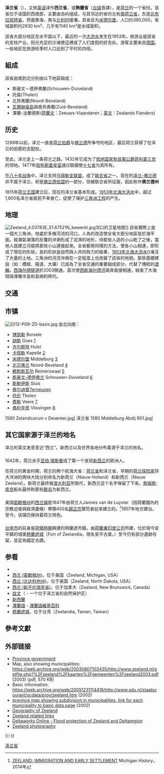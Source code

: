 {{noteTA|G1=荷兰地名}}
{{Infobox Dutch Province |
name = 泽兰省 |
dname = Provincie Zeeland |
common_name = Zeeland |
image_flag = Flag of Zeeland.svg |
image_coat = Zeeland wapen.svg |
location_image = Zeeland in the Netherlands.svg
|
capital = [[米德尔堡|米德尔堡]] |
commissioner = [[Han_Polman|Han Polman]] |
religion_year = 1999 |
religion = [[新教徒|新教徒]] 35%<br />[[天主教徒|天主教徒]] 23% |
area_land = 1,788 |
area_water = 1,146 |
area_rank = 10 |
population_year = 2006 |
population = 380,186 |
population_rank = 11 |
density = 213 |
density_rank = 10 |
anthem = '''Zeeuws volkslied''' |
ISO = ZE|
website = www.zeeland.nl |
}}

'''泽兰省'''（{{lang-nl|Zeeland}}），又依[[英语|英语]]译作'''西兰省'''，或'''熱蘭省'''（[[台語|台語]]音譯），是[[荷兰|荷兰]]的一个省份。该省位于该国的西南部，主要由岛屿组成，与其邻近的省份北有[[南荷兰省|南荷兰省]]，东连[[北布拉班特省|北布拉班特省]]，西面靠海，南与[[比利时|比利时]]接壤。其省会为[[米德尔堡_(荷兰)|米德尔堡]]，人口约380,000，省域面积约2930 km²，几乎有1140 km²是水域面积。

該省大部分地区在水平面以下，最近的一次[[洪水|大洪水]]发生在1953年。旅游业是該省的支柱产业。阳光充足的沙滩使這裡成了人们度假的好去处，游客主要来自[[德国|德国]]。一些地区在旅游旺季时人口达到了平时的四倍。

== 組成 ==
該省由南到北分別由以下地區組成：
*斯豪文－德伊弗蘭(Schouwen-Duiveland)
*托倫(Tholen)
*北貝弗蘭(Noord-Beveland)
*[[瓦爾赫倫島|瓦爾赫倫島]]與南貝弗蘭(Zuid-Beveland)
*澤蘭-法蘭德斯([[荷蘭文|荷蘭文]]：Zeeuws-Vlaanderen；[[英文|英文]]：Zealands Flanders)

== 历史 ==
1299年以前，泽兰一直是[[荷兰伯爵|荷兰伯爵]]与[[佛兰德|佛兰德]]所争夺的地区，最后荷兰获得了在泽兰的伯爵的支配权。

至此，泽兰走上一条荷兰之路。1432年它成为了[[低地国家|低地国家]][[勃艮第|勃艮第]][[公爵|公爵]][[菲利普三世_(勃艮第)|菲利普三世]]的领地。1477年[[哈布斯堡王朝|哈布斯堡皇室]]通过联姻使[[十七省|十七省]]为其所有。

在[[八十年战争|八十年战争]]中，泽兰支持[[乌得勒支联盟|乌得勒支联盟]]，成了[[荷兰共和国|联合省]]之一。现在的[[泽兰-佛兰德|泽兰-佛兰德]]并不属于泽兰，却是[[佛兰德伯国|佛兰德伯国]]的一部分，但被联合省所征服，因此称作'''佛兰德州'''

1815年[[荷兰王国|荷兰王国]]建立后，现在的泽兰省基本形成。[[1953年北海大洪水|1953年北海大洪水]]中，超过1,800名泽兰省居民不幸身亡，促使了保护[[三角洲工程|三角洲工程]]的产生。

== 地理 ==
[[File:Zeeland_4.03783E_51.67521N_bewerkt.jpg|thumbnail]]河口的卫星地图]]{{Clear|left}}
該省實際上是一個大三角洲，地處於多條河流的河口，人為的改造使全省大部分地區低於海平面。經潮氣潮落的反覆的沖涮形成了泥濘的地形，待那些人造的小山乾了之後，當地人就建立河堤將那些小山連接起來。全省都用同樣的方法，使各小山相連，即形成了現在的形狀。島的形狀是自然與人共同努力的結果，[[1953年北海大洪水|1953年北海大洪水]]({{lang|en|North Sea flood of 1953}})淹沒了大量的土地。三角洲的河流沖涮在一定程度上也改變了該省的地貌。那些基礎建設（如：橋樑、隧道、大壩）已成為了全省交通的重要組成部分，代替了傳統的[[渡輪|渡輪]]。[[西海尔德隧道|西海尔德隧道]]於2003開通，首次使[[西斯海尔德河|西斯海尔德河]]兩岸直接相通，結束了大海阻隔澤蘭半島和島嶼的時代。

== 交通 ==

== 市镇 ==
[[File:2012-P09-ZD-basis.jpg|thumb]]
由北向南：
*[[博瑟勒|博瑟勒]] Borsele
*[[胡斯_(澤蘭省)|胡斯]] Goes [https://web.archive.org/web/20080303053328/http://www.plattegronden.nl/gemeentegoes/]
* [[许尔斯特|许尔斯特]] Hulst
*[[卡佩勒_(泽兰省)|卡佩勒]] Kapelle [https://web.archive.org/web/20051231134101/http://www.plattegronden.nl/gemeentekapelle/]
* [[米德尔堡_(荷兰)|米德尔堡]] Middelburg [https://web.archive.org/web/20070311160540/http://www.plattegronden.nl/gemeentemiddelburg/]
* [[北贝弗兰|北贝弗兰]] Noord-Beveland [https://web.archive.org/web/20071104032545/http://www.plattegronden.nl/gemeentenoordbeveland/]
*[[赖默斯瓦尔|赖默斯瓦尔]] Reimerswaal [https://web.archive.org/web/20080430064328/http://www.plattegronden.nl/gemeentereimerswaal/]
*[[斯豪文-德伊弗兰|斯豪文-德伊弗兰]] Schouwen-Duiveland [https://web.archive.org/web/20051231125914/http://www.plattegronden.nl/schouwenduiveland/]
*[[斯勒伊斯|斯勒伊斯]] Sluis
* [[泰尔讷曾|泰尔讷曾]]Terneuzen
*[[托伦_(泽兰省)|托伦]] Tholen
*[[费勒_(泽兰省)|费勒]] Veere [https://web.archive.org/web/20090323010337/http://www.plattegronden.nl/veere/]
* [[弗利辛恩|弗利辛恩]] Vlissingen [https://web.archive.org/web/20090506123037/http://www.plattegronden.nl/vlissingen/]

<gallery>
1580 Zelandicarum v Deventer.jpg| 泽兰省 1580
Middelburg Abdij R01.jpg|
</gallery>

== 其它国家源于泽兰的地名 ==
泽兰的英文发音音近“西兰”。新西兰以及世界各地分布着源于泽兰的地名。

=== {{NZL}} ===
1642年，荷兰水手[[亚伯·塔斯曼|亚伯·塔斯曼]]成了第一个发现[[新西兰|新西兰]]的欧洲人。

在荷兰的黄金时期，荷兰的两个航海大省：[[荷兰省|荷兰省]]和泽兰省，早期的[[荷兰|荷兰]][[探险家|探险家]]将大洋洲的两块大陆分别命名为新荷兰（Nieuw Holland）和新西兰（Nieuw Zeeland）。新荷兰最终被[[澳大利亚|澳大利亚]]所取代，新西兰这个名字保留了下来。[[詹姆斯·库克|詹姆斯·库克]]船长最终称那些[[群岛|群岛]]为新西兰。

=== {{USA}} ===
美国[[密歇根州|密歇根州]]的[[西兰_(密歇根州)|西兰镇]]是1847年由荷兰人Jannes van de Luyster（因荷蘭國內的宗教迫害與經濟蕭條）帶領450名[[歸正宗|歸正宗]]墾荒者前來建立的。<ref>[http://michiganhistory.leadr.msu.edu/zeeland-immigration-and-early-settlement/ ZEELAND: IMMIGRATION AND EARLY SETTLEMENT] {{Wayback|url=http://michiganhistory.leadr.msu.edu/zeeland-immigration-and-early-settlement/ |date=20171220002220 }}Michigan History，2014年</ref>1907年地方建治，至今，该镇仍保持着荷兰特色。

=== {{ROC}} ===
[[台南市|台南市]]的前身是[[台灣荷蘭統治時期|荷領時期]]興建的熱蘭遮市鎮。由[[荷蘭東印度公司|荷蘭東印度公司]]所建，位於現今安平鎮的城堡[[熱蘭遮城|熱蘭遮城]]（Fort of Zeelandia，現名安平古堡。）至今仍有部分遺跡存留，並定為國定古蹟。

== 参看 ==
* {{tsl|en|List of cities, towns and villages in Zeeland|泽兰省市镇和村庄列表}}
* [[西兰_(密歇根州)|西兰 (密歇根州)]]，位于美国（Zeeland, Michigan, USA）
* [[西兰_(北达科他州)|西兰 (北达科他州)]]，位于美国（Zeeland, North Dakota, USA）
* [[西兰_(新不伦瑞克省)|西兰 (新不伦瑞克省)]]，位于加拿大（Zealand, New Brunswick, Canada）
* [[兹文|兹文]]（{{lang|nl|Zwin}} - 一个位于泽兰省的自然保护区）
* [[新西蘭|新西蘭]]
* [[澤蘭語|澤蘭語]] - [[澤蘭語維基百科|澤蘭語維基百科]]
* [[熱蘭遮城|熱蘭遮城]]，位于台湾（Zeelandia, Tainan, Taiwan）

== 參考文獻 ==
{{reflist}}

== 外部链接 ==
* [http://www.zeeland.nl Province government]
* Map, also showing municipalities: https://web.archive.org/web/20030807103435/http://www.zeeland.nl/getfile.php?%2Fzeeland%2Fkaarten%2Fgemeenten%2Fzeeland2003.pdf (2003) (pdf, 570 KB)
* Basic information: https://web.archive.org/web/20051231114418/http://www.sdu.nl/staatscourant/scdata/prov/zeeland.htm (2002)
* [https://web.archive.org/web/20050208020247/http://www.sdu.nl/staatscourant/gemeentes/gemprovin.htm#Z province map showing subdivision in municipalities, link for each municipality to basic data page] (2002)
* [https://web.archive.org/web/20051228170011/http://www.zeeland.nl/zeeland/kort/geografie Geography of Zeeland]
* [https://web.archive.org/web/20160305171637/http://www.zeelandinformatie.nl/ Zeeland related links]
* [http://www.deltaworks.org Deltaworks Online - Flood protection of Zeeland and Deltaregion] {{Wayback|url=http://www.deltaworks.org/ |date=20200816144312 }}
* [http://people.zeelandnet.nl/jjvdbroeke/ Zeeland photography] {{Wayback|url=http://people.zeelandnet.nl/jjvdbroeke/ |date=20201202091708 }}

{{-}}
{{荷兰省份}}
{{Zeeland Province}}

{{Authority control}}
[[Category:泽兰省|]]